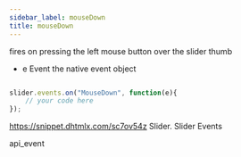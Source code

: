 ```yaml
---
sidebar_label: mouseDown
title: mouseDown
---
```



          


<Short>

fires on pressing the left mouse button over the slider thumb


</Short>



- e 		Event		the native event object


~~~js

slider.events.on("MouseDown", function(e){
    // your code here
});


~~~
https://snippet.dhtmlx.com/sc7ov54z	Slider. Slider Events

 api_event

<Descr>






</Descr>

